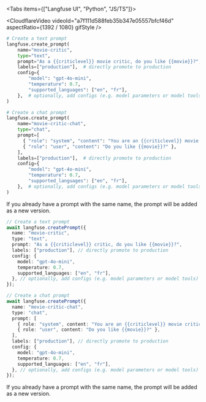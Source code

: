 <Tabs items={["Langfuse UI", "Python", "JS/TS"]}>
<Tab>

<CloudflareVideo
  videoId="a7f111d588feb35b347e05557bfcf46d"
  aspectRatio={1392 / 1080}
  gifStyle
/>

</Tab>
<Tab>

```python
# Create a text prompt
langfuse.create_prompt(
    name="movie-critic",
    type="text",
    prompt="As a {{criticlevel}} movie critic, do you like {{movie}}?",
    labels=["production"],  # directly promote to production
    config={
        "model": "gpt-4o-mini",
        "temperature": 0.7,
        "supported_languages": ["en", "fr"],
    },  # optionally, add configs (e.g. model parameters or model tools) or tags
)

# Create a chat prompt
langfuse.create_prompt(
    name="movie-critic-chat",
    type="chat",
    prompt=[
      { "role": "system", "content": "You are an {{criticlevel}} movie critic" },
      { "role": "user", "content": "Do you like {{movie}}?" },
    ],
    labels=["production"],  # directly promote to production
    config={
        "model": "gpt-4o-mini",
        "temperature": 0.7,
        "supported_languages": ["en", "fr"],
    },  # optionally, add configs (e.g. model parameters or model tools) or tags
)
```

If you already have a prompt with the same name, the prompt will be added as a new version.

</Tab>

<Tab>

```ts
// Create a text prompt
await langfuse.createPrompt({
  name: "movie-critic",
  type: "text",
  prompt: "As a {{criticlevel}} critic, do you like {{movie}}?",
  labels: ["production"], // directly promote to production
  config: {
    model: "gpt-4o-mini",
    temperature: 0.7,
    supported_languages: ["en", "fr"],
  }, // optionally, add configs (e.g. model parameters or model tools) or tags
});

// Create a chat prompt
await langfuse.createPrompt({
  name: "movie-critic-chat",
  type: "chat",
  prompt: [
    { role: "system", content: "You are an {{criticlevel}} movie critic" },
    { role: "user", content: "Do you like {{movie}}?" },
  ],
  labels: ["production"], // directly promote to production
  config: {
    model: "gpt-4o-mini",
    temperature: 0.7,
    supported_languages: ["en", "fr"],
  }, // optionally, add configs (e.g. model parameters or model tools) or tags
});
```

If you already have a prompt with the same name, the prompt will be added as a new version.

</Tab>

</Tabs>
